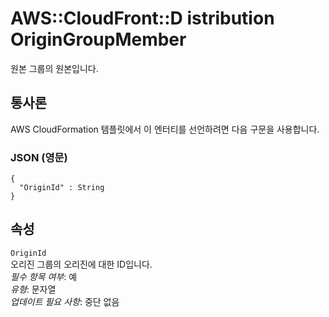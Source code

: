 # AWS::CloudFront::D istribution OriginGroupMember

원본 그룹의 원본입니다.

## 통사론

AWS CloudFormation 템플릿에서 이 엔터티를 선언하려면 다음 구문을 사용합니다.

### JSON (영문)

```
{
  "OriginId" : String
}
```

## 속성

`OriginId`  
오리진 그룹의 오리진에 대한 ID입니다.  
_필수 항목 여부_: 예  
_유형_: 문자열  
_업데이트 필요 사항_: 중단 없음
